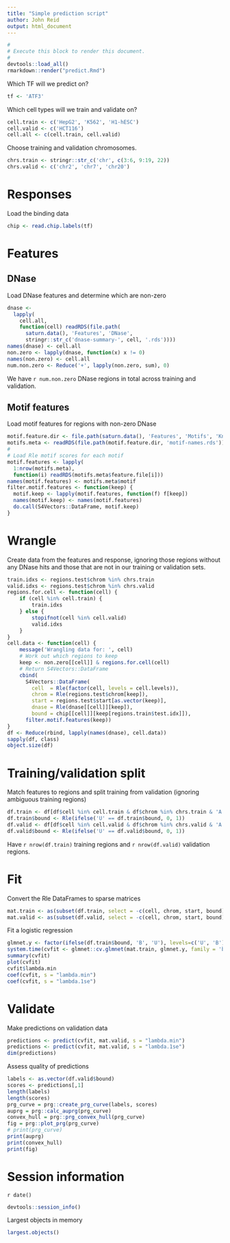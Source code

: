 ```yaml
---
title: "Simple prediction script"
author: John Reid
output: html_document
---
```


```r
#
# Execute this block to render this document.
#
devtools::load_all()
rmarkdown::render("predict.Rmd")
```

Which TF will we predict on?
```r
tf <- 'ATF3'
```

Which cell types will we train and validate on?
```r
cell.train <- c('HepG2', 'K562', 'H1-hESC')
cell.valid <- c('HCT116')
cell.all <- c(cell.train, cell.valid)
```

Choose training and validation chromosomes.
```r
chrs.train <- stringr::str_c('chr', c(3:6, 9:19, 22))
chrs.valid <- c('chr2', 'chr7', 'chr20')
```


# Responses

Load the binding data
```r
chip <- read.chip.labels(tf)
```


# Features

## DNase

Load DNase features and determine which are non-zero
```r
dnase <-
  lapply(
    cell.all,
    function(cell) readRDS(file.path(
      saturn.data(), 'Features', 'DNase',
      stringr::str_c('dnase-summary-', cell, '.rds'))))
names(dnase) <- cell.all
non.zero <- lapply(dnase, function(x) x != 0)
names(non.zero) <- cell.all
num.non.zero <- Reduce('+', lapply(non.zero, sum), 0)
```
We have `r num.non.zero` DNase regions in total across training and validation.


## Motif features

Load motif features for regions with non-zero DNase
```r
motif.feature.dir <- file.path(saturn.data(), 'Features', 'Motifs', 'Known')
motifs.meta <- readRDS(file.path(motif.feature.dir, 'motif-names.rds'))
#
# Load Rle motif scores for each motif
motif.features <- lapply(
  1:nrow(motifs.meta),
  function(i) readRDS(motifs.meta$feature.file[i]))
names(motif.features) <- motifs.meta$motif
filter.motif.features <- function(keep) {
  motif.keep <- lapply(motif.features, function(f) f[keep])
  names(motif.keep) <- names(motif.features)
  do.call(S4Vectors::DataFrame, motif.keep)
}
```


# Wrangle

Create data from the features and response, ignoring those regions without any DNase hits
and those that are not in our training or validation sets.
```r
train.idxs <- regions.test$chrom %in% chrs.train
valid.idxs <- regions.test$chrom %in% chrs.valid
regions.for.cell <- function(cell) {
    if (cell %in% cell.train) {
        train.idxs
    } else {
        stopifnot(cell %in% cell.valid)
        valid.idxs
    }
}
cell.data <- function(cell) {
    message('Wrangling data for: ', cell)
    # Work out which regions to keep
    keep <- non.zero[[cell]] & regions.for.cell(cell)
    # Return S4Vectors::DataFrame
    cbind(
      S4Vectors::DataFrame(
        cell  = Rle(factor(cell, levels = cell.levels)),
        chrom = Rle(regions.test$chrom[keep]),
        start = regions.test$start[as.vector(keep)],
        dnase = Rle(dnase[[cell]][keep]),
        bound = chip[[cell]][keep[regions.train$test.idx]]),
      filter.motif.features(keep))
}
df <- Reduce(rbind, lapply(names(dnase), cell.data))
sapply(df, class)
object.size(df)
```


# Training/validation split

Match features to regions and split training from validation (ignoring ambiguous training regions)
```r
df.train <- df[df$cell %in% cell.train & df$chrom %in% chrs.train & 'A' != df$bound,]
df.train$bound <- Rle(ifelse('U' == df.train$bound, 0, 1))
df.valid <- df[df$cell %in% cell.valid & df$chrom %in% chrs.valid & 'A' != df$bound,]
df.valid$bound <- Rle(ifelse('U' == df.valid$bound, 0, 1))
```
Have `r nrow(df.train)` training regions and `r nrow(df.valid)`
validation regions.


# Fit

Convert the Rle DataFrames to sparse matrices
```r
mat.train <- as(subset(df.train, select = -c(cell, chrom, start, bound)), "Matrix")
mat.valid <- as(subset(df.valid, select = -c(cell, chrom, start, bound)), "Matrix")
```

Fit a logistic regression
```r
glmnet.y <- factor(ifelse(df.train$bound, 'B', 'U'), levels=c('U', 'B'))
system.time(cvfit <- glmnet::cv.glmnet(mat.train, glmnet.y, family = 'binomial'))
summary(cvfit)
plot(cvfit)
cvfit$lambda.min
coef(cvfit, s = "lambda.min")
coef(cvfit, s = "lambda.1se")
```


# Validate

Make predictions on validation data
```r
predictions <- predict(cvfit, mat.valid, s = "lambda.min")
predictions <- predict(cvfit, mat.valid, s = "lambda.1se")
dim(predictions)
```

Assess quality of predictions
```r
labels <- as.vector(df.valid$bound)
scores <- predictions[,1]
length(labels)
length(scores)
prg_curve = prg::create_prg_curve(labels, scores)
auprg = prg::calc_auprg(prg_curve)
convex_hull = prg::prg_convex_hull(prg_curve)
fig = prg::plot_prg(prg_curve)
# print(prg_curve)
print(auprg)
print(convex_hull)
print(fig)
```


# Session information

`r date()`
```r
devtools::session_info()
```

Largest objects in memory
```r
largest.objects()
```
